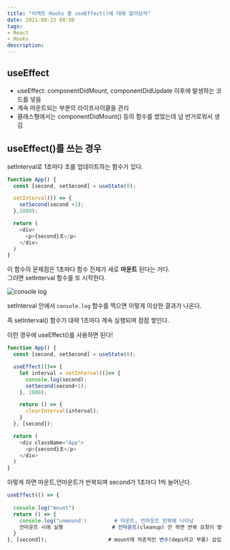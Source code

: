 ```yaml
---
title: "리액트 Hooks 중 useEffect()에 대해 알아보자"
date: 2021-08-22 08:00
tags:
- React
- Hooks
description: 
---
```


## useEffect

- useEffect: componentDidMount, componentDidUpdate 이후에 발생하는 코드를 넣음
- 계속 마운트되는 부분의 라이프사이클을 관리
- 클래스형에서는 componentDidMount() 등의 함수를 썼었는데 넘 번거로워서 생김

## useEffect()를 쓰는 경우

setInterval로 1초마다 초를 업데이트하는 함수가 있다.

```javascript
function App() {
  const [second, setSecond] = useState(0);

  setInterval(() => {
    setSecond(second +1);
  },1000);

  return (
    <div>
      <p>{second}초</p>
    </div>
  )
}
```

이 함수의 문제점은 1초마다 함수 전체가 새로 **마운트** 된다는 거다.  
그러면 setInterval 함수를 또 시작한다.  

![console log](/images/blog/192021/eff.png)

setInterval 안에서 ```console.log``` 함수를 찍으면 이렇게 이상한 결과가 나온다.

즉 setInterval() 함수가 대략 1초마다 계속 실행되며 점점 쌓인다.

이런 경우에 useEffect()를 사용하면 된다!

```javascript
function App() {
  const [second, setSecond] = useState(0);

  useEffect(()=> {
    let interval = setInterval(()=> {
      console.log(second);
      setSecond(second+1);
    }, 1000);

    return () => {
      clearInterval(interval);
    }
  }, [second]);

  return (
    <div className="App">
      <p>{second}초</p>
    </div>
  )
}
```

이렇게 하면 마운트,언마운트가 반복되며 second가 1초마다 1씩 늘어난다.

```javascript
useEffect(() => {
  
  console.log("mount")
  return () => {
    console.log("unmound')         # 마운트, 언마운트 반복해 나타남
    언마운트 시에 실행                # 언마운트(cleanup) 안 하면 반복 요청이 발생
  }
}, [second]);                    # mount에 의존적인 변수(deps라고 부름) 삽입
```
